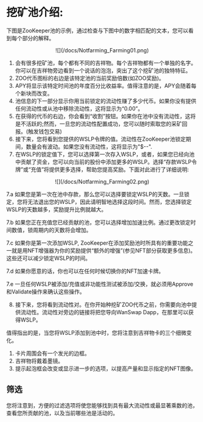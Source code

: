 # 挖矿池介绍:

下图是ZooKeeper池的示例，通过检查与下图中的数字相匹配的文本，您可以看到每个部分的解释。

<center style={{marginTop:20}}>
![](/docs/Notfarming_Farming01.png)
</center>

1. 会有很多挖矿池，每个都有不同的吉祥物。每个吉祥物都有一个单独的名字。你可以在吉祥物旁边看到一个说话的泡泡，突出了这个挖矿池的独特特征。
2. ZOO代币图标的右边是该特定池的当前奖励倍数(如ZOO奖励)。
3. APY将显示该特定时间池的年度百分比收益率。值得注意的是，APY会随着每个新块而改变。
4. 池信息的下一部分显示你用当前锁定的流动性赚了多少代币。如果你没有提供任何流动性或从池中移除流动性，这将显示为“0.00”。
5. 在获得的代币的右边，你会看到“收割”按钮。如果你在池中没有流动性，这将是不活跃的;然而，一旦您的流动性配置成功，您可以随时索取您的采矿回报。(触发钱包交易)
6. 接下来，您将看到您提供的WSLP令牌的值。流动性在ZooKeeper池锁定期间，数量会有波动。如果您没有流动性，这将显示为"$--".
7. 在WSLP的锁定值下，您可以选择第一次存入WSLP，或者，如果您已经向池中贡献了资金，您可以向当前的股份中添加更多的WSLP。选择“存款WSLP令牌”或“充值”将提供更多选择，帮助您提高奖励。下面对此进行了详细说明:

<center style={{marginTop:20}}>
![](/docs/Notfarming_Farming02.png)
</center>

<div style={{fontSize:18,marginLeft:40,marginTop:20}}>
    <p>
        7.a 如果您是第一次在池中存款，那么您可以选择要锁定WSLP的天数。一旦锁定，您将无法退出您的WSLP，因此请明智地选择这段时间。然而，您选择锁定WSLP的天数越多，奖励提升比例就越大。
    </p>
    <p style={{marginTop:10}}>
     7.b 如果您正在充值您已经贡献的池，您可以选择增加加速比例。通过更改锁定时间数值，锁周期内的天数将会增加。
    </p>
    <p style={{marginTop:10}}>
    7.c 如果你是第一次添加WSLP, ZooKeeper在添加奖励池时所具有的重要功能之一就是用NFT增强器为你的奖励提供“额外的增强”(参见NFT部分获取更多信息)。这些还可以减少锁定WSLP的时间。
    </p>
    <p style={{marginTop:10}}>
    7.d 如果你愿意的话，你也可以在任何时候切换你的NFT加速卡牌。
    </p>
    <p style={{marginTop:10}}>
    7.e 一旦任何WSLP被添加/充值或非功能性测试被添加/交换，就必须用Approve和Validate操作来确认这些操作。
    </p>
</div>

8. 接下来，您将看到流动性对。在你开始种挖矿ZOO代币之前，你需要向池中提供流动性。流动性对旁边的链接将把您导向WanSwap Dapp，在那里可以获得WSLP。

值得指出的是，当您将WSLP添加到池中时，您将注意到吉祥物卡的三个细微变化。

1. 卡片周围会有一个发光的边框。
2. 吉祥物将戴着墨镜。
3. 提示起泡框会改变或显示进一步的选项，以提高产量和显示指定的NFT图像。

## 筛选

您将注意到，方便的过滤选项将使您能够找到具有最大流动性或最显著乘数的池，查看您所贡献的池，以及当前哪些池是活动的。
